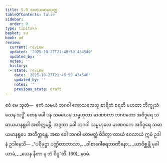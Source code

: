 ```yaml
---
title: 5.9 သဓာယမာနသုတ္တ
tableOfContents: false
sidebar:
  order: 9
type: tipitaka
basket: su
book: ud
review:
  current: review
  updated: '2025-10-27T21:48:50.434540'
  updated_by: ''
  notes: ''
  history:
  - state: review
    date: '2025-10-27T21:48:50.434540'
    updated_by: ''
    notes: ''
    previous_state: draft
---
```



<ReviewStatus review={frontmatter.review} showDetails={true} />

<HypothesisAnnotation frontmatter={frontmatter} />

<DynamicBreadcrumb />

<Division number="49" book="ud" e="ch" v="18" p="150">

<Paragraph number="445" book="ud">
ဧဝံ မေ သုတံ—  ဧကံ သမယံ ဘဂဝါ ကောသလေသု စာရိကံ စရတိ မဟတာ ဘိက္ခုသံဃေန သဒ္ဓိံ. တေန ခေါ ပန သမယေန သမ္ဗဟုလာ မာဏဝကာ ဘဂဝတော အဝိဒူရေ သဓာယမာနရူပါ အတိက္ကမန္တိ. အဒ္ဒသာ ခေါ ဘဂဝါ သမ္ဗဟုလေ မာဏဝကေ အဝိဒူရေ သဓာယမာနရူပေ အတိက္ကန္တေ.
</Paragraph>

<Paragraph number="446" book="ud">
အထ ခေါ ဘဂဝါ ဧတမတ္ထံ ဝိဒိတွာ တာယံ ဝေလာယံ ဣမံ ဥဒါနံ ဥဒါနေသိ—
</Paragraph>

<Paragraph number="447" type="verses" book="ud">
_“ပရိမုဋ္ဌာ ပဏ္ဍိတာဘာသာ,_  
_ဝါစာဂေါစရဘာဏိနော;_  
_ယာဝိစ္ဆန္တိ မုခါယာမံ,_  
_ယေန နီတာ န တံ ဝိဒူ”တိ. (60)_  


</Paragraph>
</Division>

<Paragraph number="448" type="center" book="ud">
နဝမံ.
</Paragraph>
